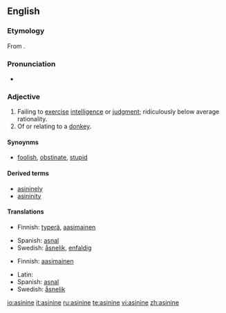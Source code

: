 ==English==

===Etymology===
From {{L.}} {{term|asininus|asinīnus|of a donkey or ass|lang=la}}.

===Pronunciation===
* {{a|RP|US}} {{IPA|/ˈæs.ɪ.naɪn/|/ˈæs.ə.naɪn/}}

===Adjective===
{{en-adj}}

# Failing to [[exercise]] [[intelligence]] or [[judgment]]; ridiculously below average rationality.
# Of or relating to a [[donkey]].

====Synoynms====
* {{sense|failing to exercise intelligence or judgment}} [[foolish]], [[obstinate]], [[stupid]]

====Derived terms====
*[[asininely]]
*[[asininity]]

====Translations====
{{trans-top|failing to exercise intelligence or judgment}}
* Finnish: [[typerä]], [[aasimainen]]
{{trans-mid}}
* Spanish: [[asnal]] {{m|f}}
* Swedish: [[åsnelik]], [[enfaldig]]
{{trans-bottom}}

{{trans-top|of or relating to a donkey.}}
* Finnish: [[aasimainen]]
{{trans-mid}}
* Latin: {{t-|la|asininus|alt=asinīnus}}
* Spanish: [[asnal]]
* Swedish: [[åsnelik]]
{{trans-bottom}}

[[io:asinine]]
[[it:asinine]]
[[ru:asinine]]
[[te:asinine]]
[[vi:asinine]]
[[zh:asinine]]